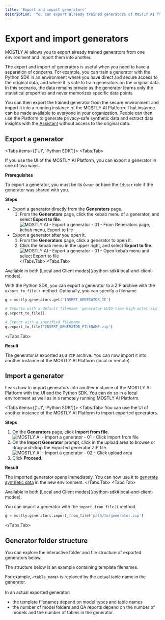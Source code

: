```yaml
---
title: 'Export and import generators'
description: 'You can export already trained generators of MOSTLY AI from one environment and import them in another to avoid training a new generator with the same data from scratch.'
---
```



# Export and import generators

MOSTLY AI allows you to export already trained generators from one environment and import them into another.

The export and import of generators is useful when you need to have a separation of concerns. For example, you can train a generator with the Python SDK in an environment where you have direct and secure access to the original data, and where it is safe to train generators on the original data. In this scenario, the data remains private as the generator learns only the statistical properties and never memorizes specific data points.

You can then export the trained generator from the secure environment and import it into a running instance of the MOSTLY AI Platform. That instance can be made available to everyone in your organization. People can then use the Platform to generate privacy-safe synthetic data and extract data insights with the [Assistant](/assistant) without access to the original data.

## Export a generator

<Tabs items={['UI', 'Python SDK']}>
<Tabs.Tab>

If you use the UI of the MOSTLY AI Platform, you can export a generator in one of two ways.

**Prerequisites**

To export a generator, you must be its `Owner` or have the `Editor` role if the generator was shared with you.

**Steps**

* Export a generator directly from the **Generators** page.
    1. From the **Generators** page, click the kebab menu of a generator, and select **Export to file**.
        <Image 
            src="/docs/docimages/generators/export-import/export-02-generators-page-kebab-menu-select-export-to-file.webp" 
            alt="MOSTLY AI - Export a generator - 01 - From Generators page, kebab menu, Export to file" 
            width={800} 
            height={150}
        />
* Export a generator after you open it.
    1. From the **Generators** page, click a generator to open it.
    2. Click the kebab menu in the upper right, and select **Export to file**.
        <Image 
            src="/docs/docimages/generators/export-import/export-01-kebab-menu-select-export-to-file.webp" 
            alt="MOSTLY AI - Export a generator - 01 - Open kebab menu and select Export to file" 
            width={800} 
            height={150}
        />
</Tabs.Tab>
<Tabs.Tab>

<CustomCallout type="API">
Available in both [Local and Client modes](/python-sdk#local-and-client-modes).
</CustomCallout>

With the Python SDK, you can export a generator to a ZIP archive with the `export_to_file()` method. Optionally, you can specify a filename.

```python filename="python" copy
g = mostly.generators.get('INSERT_GENERATOR_ID')

# Exports with a default filename 'generator-UUID-time-high-octet.zip' 
g.export_to_file() 

# Export with a specified filename
g.export_to_file('INSERT_GENERATOR_FILENAME.zip')
```
</Tabs.Tab>

</Tabs>

**Result**

The generator is exported as a `ZIP` archive. You can now import it into another instance of the MOSTLY AI Platform (local or remote).

## Import a generator

Learn how to import generators into another instance of the MOSTLY AI Platform with the UI and the Python SDK. You can do so in a local environment as well as in a remotely running MOSTLY AI Platform.

<Tabs items={['UI', 'Python SDK']}>
<Tabs.Tab>
You can use the UI of another instance of the MOSTLY AI Platform to import exported generators.

**Steps**

1. On the **Generators** page, click **Import from file**.
    <Image 
        src="/docs/docimages/generators/export-import/import-01-click-import-from-file.webp" 
        alt="MOSTLY AI - Import a generator - 01 - Click Import from file" 
        width={800} 
        height={150}
    />
2. On the **Import Generator** prompt, click in the upload area to browse or drag-and-drop the exported generator ZIP file.
    <Image 
        src="/docs/docimages/generators/export-import/import-02-click-upload-area.webp" 
        alt="MOSTLY AI - Import a generator - 02 - Click upload area" 
        width={800} 
        height={150}
    />
3. Click **Proceed**.

**Result**

The imported generator opens immediately. You can now use it to [generate synthetic data](/synthetic-datasets/generate) in the new environment.
</Tabs.Tab>
<Tabs.Tab>

<CustomCallout type="API">
Available in both [Local and Client modes](/python-sdk#local-and-client-modes).
</CustomCallout>

You can import a generator with the `import_from_file()` method.

```python filename="python" copy
g = mostly.generators.import_from_file('path/to/generator.zip')
```
</Tabs.Tab>
</Tabs>


## Generator folder structure

You can explore the interactive folder and file structure of exported generators below.

<CustomCallout>
The structure below is an example containing template filenames.<br />

For example, `<table_name>` is replaced by the actual table name in the generator.<br /><br />
In an actual exported generator:
* the template filenames depend on model types and table names
* the number of model folders and QA reports depend on the number of models and the number of tables in the generator.
</CustomCallout>

<FileTree>
  <FileTree.File name="generator.json" />
  <FileTree.File name="job_progress.json" />
  <FileTree.Folder name="Logs">
    <FileTree.File name="TRAIN_<MODEL_TYPE>-table-name/<model_type>-UUID.log" />
  </FileTree.Folder>
  <FileTree.Folder name="LogsResourceMonitor">
      <FileTree.Folder name="UUID">
        <FileTree.File name="resource_monitor-ANALYZE_TRAINING_DATA.parquet" />
        <FileTree.File name="resource_monitor-CREATE_MODEL_REPORT.parquet" />
        <FileTree.File name="resource_monitor-ENCODE_TRAINING_DATA.parquet" />
        <FileTree.File name="resource_monitor-GENERATE_MODEL_REPORT_DATA.parquet" />
        <FileTree.File name="resource_monitor-PULL_TRAINING_DATA.parquet" />
        <FileTree.File name="resource_monitor-TRAIN_MODEL.parquet" />
      </FileTree.Folder>
  </FileTree.Folder>
  <FileTree.Folder name="ModelQAReports">
    <FileTree.File name="<table_name>/<model_type>.parquet" />
  </FileTree.Folder>
  <FileTree.Folder name="ModelQAStatistics">
    <FileTree.Folder name="<table_name>/<model_type>" />
        <FileTree.File name="bin_counts_biv.parquet" />
        <FileTree.File name="bin_counts_uni.parquet" />
        <FileTree.File name="bins.pickle" />
        <FileTree.File name="bivariate_accuracies.parquet" />
        <FileTree.File name="categorical_counts_uni.pickle" />
        <FileTree.File name="correlations.parquet" />
        <FileTree.File name="hol_pca.npy" />
        <FileTree.File name="meta.json" />
        <FileTree.File name="numeric_kdes_uni.pickle" />
        <FileTree.File name="pca_model.pickle" />
        <FileTree.File name="trn_pca.npy" />
        <FileTree.File name="univariate_accuracies.parquet" />
    </FileTree.Folder>
  <FileTree.Folder name="ModelStore">
    <FileTree.Folder name="<table_name>/<model_type>">
        <FileTree.Folder name="model-data">
            <FileTree.File name="lr-scheduler.pt" />
            <FileTree.File name="model-configs.json" />
            <FileTree.File name="model-weights.pt" />
            <FileTree.File name="optimizer.pt" />
            <FileTree.File name="progress-messages.csv" />
        </FileTree.Folder>
        <FileTree.Folder name="tgt-stats">
            <FileTree.File name="stats.json" />
        </FileTree.Folder>
    </FileTree.Folder>
  </FileTree.Folder>
  <FileTree.Folder name="RandomSamples">
    <FileTree.File name="<table_name>.json" />
  </FileTree.Folder>
</FileTree>